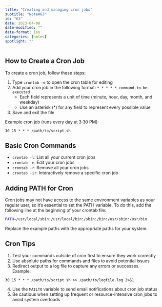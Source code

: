 ```yaml
---
title: "Creating and managing cron jobs"
subtitle: "Note#63"
id: "63"
date: 2023-04-08
date-modified: ""
date-format: iso
categories: [notes]
spotlight: ""
---
```

## How to Create a Cron Job

To create a cron job, follow these steps:

1. Type `crontab -e` to open the cron table for editing
2. Add your cron job in the following format: `* * * * * command-to-be-executed`
   - Each field represents a unit of time (minute, hour, day, month, and weekday)
   - Use an asterisk (*) for any field to represent every possible value
3. Save and exit the file

Example cron job (runs every day at 3:30 PM):

```
30 15 * * * /path/to/script.sh
```

## Basic Cron Commands

- `crontab -l`: List all your current cron jobs
- `crontab -e`: Edit your cron jobs
- `crontab -r`: Remove all your cron jobs
- `crontab -ir`: Interactively remove a specific cron job

## Adding PATH for Cron

Cron jobs may not have access to the same environment variables as your regular user, so it's essential to set the PATH variable. To do this, add the following line at the beginning of your crontab file:

```bash
PATH=/usr/local/sbin:/usr/local/bin:/sbin:/bin:/usr/sbin:/usr/bin
```

Replace the example paths with the appropriate paths for your system.

## Cron Tips

1. Test your commands outside of cron first to ensure they work correctly
2. Use absolute paths for commands and files to avoid potential issues
3. Redirect output to a log file to capture any errors or successes. Example:

```
30 15 * * * /path/to/script.sh >> /path/to/logfile.log 2>&1
```

4. Use the `MAILTO` variable to send email notifications about cron job status
5. Be cautious when setting up frequent or resource-intensive cron jobs to avoid system overloads
